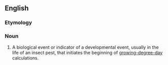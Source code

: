 ==English==

===Etymology===
{{prefix|en|bio|fix}}

===Noun===
{{en-noun|es}}

# {{lb|en|biology|pest management}} A biological event or indicator of a developmental event, usually in the life of an insect pest, that initiates the beginning of [[w:Growing degree day|growing-degree-day]] calculations.